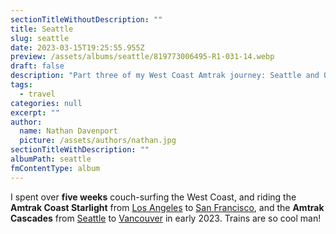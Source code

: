 ```yaml
---
sectionTitleWithoutDescription: ""
title: Seattle
slug: seattle
date: 2023-03-15T19:25:55.955Z
preview: /assets/albums/seattle/819773006495-R1-031-14.webp
draft: false
description: "Part three of my West Coast Amtrak journey: Seattle and Olympic National Park"
tags:
  - travel
categories: null
excerpt: ""
author:
  name: Nathan Davenport
  picture: /assets/authors/nathan.jpg
sectionTitleWithDescription: ""
albumPath: seattle
fmContentType: album
---
```


I spent over **five weeks** couch-surfing the West Coast, and riding the **Amtrak Coast Starlight** from [Los Angeles](/album/los-angeles) to [San Francisco](/album/san-francisco), and the **Amtrak Cascades** from [Seattle](/album/seattle) to [Vancouver](/album/vancouver) in early 2023. Trains are so cool man!
